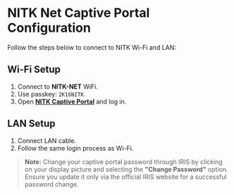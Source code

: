 
# NITK Net Captive Portal Configuration  

Follow the steps below to connect to NITK Wi-Fi and LAN:  

## **Wi-Fi Setup**  
1. Connect to **NITK-NET** WiFi.  
2. Use passkey: `2K16NITK`.  
3. Open <a href="https://nac.nitk.ac.in:8090/" target="_blank" rel="noopener noreferrer"><strong>NITK Captive Portal</strong></a> and log in.

## **LAN Setup**  
1. Connect LAN cable.  
2. Follow the same login process as Wi-Fi.  


> **Note:** Change your captive portal password through IRIS by clicking on your display picture and selecting the **"Change Password"** option. Ensure you update it only via the official IRIS website for a successful password change.


<ZoomableImage
  src="/images_mdx/ChangePassword.png"
  alt="Change Password"
  width="2000px"
  height="400px"
/>
